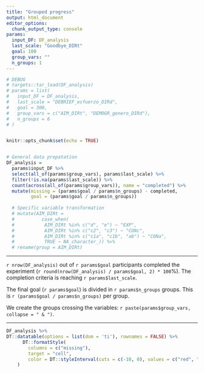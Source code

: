```yaml
---
title: "Grouped progress"
output: html_document
editor_options: 
  chunk_output_type: console
params:
  input_DF: DF_analysis
  last_scale: "Goodbye_DIRt"
  goal: 100
  group_vars: ""
  n_groups: 1
---
```


```r

# DEBUG
# targets::tar_load(DF_analysis)
# params = list(
#   input_DF = DF_analysis,
#   last_scale = "DEBRIEF_esfuerzo_DIRd",
#   goal = 300,
#   group_vars = c("AIM_DIRt", "DEMOGR_genero_DIRd"),
#   n_groups = 6
# )


knitr::opts_chunk$set(echo = TRUE)


# General data prepatation
DF_analysis = 
  params$input_DF %>% 
  select(all_of(params$group_vars), params$last_scale) %>% 
  filter(!is.na(params$last_scale)) %>% 
  count(across(all_of(params$group_vars)), name = "completed") %>% 
  mutate(missing = (params$goal / params$n_groups) - completed,
         goal = (params$goal / params$n_groups)) 
  
  # Specific variable transformation 
  # mutate(AIM_DIRt = 
  #          case_when(
  #           AIM_DIRt %in% c("d", "e") ~ "EXP",
  #           AIM_DIRt %in% c("c2", "c3") ~ "CONc",
  #           AIM_DIRt %in% c("c1a", "c1b", "ab") ~ "CONa",
  #           TRUE ~ NA_character_)) %>% 
  # rename(group = AIM_DIRt)

```

---  


`r nrow(DF_analysis)` out of `r params$goal` participants completed the experiment (`r round(nrow(DF_analysis) / params$goal, 2) * 100`%). The completion criteria is reaching `r params$last_scale`.  

The final goal (`r params$goal`) is divided in `r params$n_groups` groups.  This is `r (params$goal / params$n_groups)` per group.   

We create the groups crossing the variables: `r paste(params$group_vars, collapse = " & ")`.  

---  

```r

DF_analysis %>% 
DT::datatable(options = list(dom = 'ti'), rownames = FALSE) %>% 
      DT::formatStyle(
        columns = c("missing"), 
        target = "cell",
        color = DT::styleInterval(cuts = c(-10, 0), values = c("red", "orange", "green"))
    )


```
